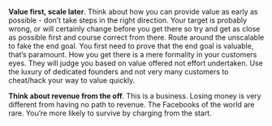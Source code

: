 
<Head>
  <title>YC Lessons: Week 1</title>
</Head>

**Value first, scale later**. Think about how you can provide value as early as possible - don’t take steps in the right direction. Your target is probably wrong, or will certainly change before you get there so try and get as close as possible first and course correct from there.
Route around the unscalable to fake the end goal. You first need to prove that the end goal is valuable, that’s paramount. How you get there is a mere formality in your customers eyes. They will judge you based on value offered not effort undertaken. Use the luxury of dedicated founders and not very many customers to cheat/hack your way to value quickly.

**Think about revenue from the off**. This is a business. Losing money is very different from having no path to revenue. The Facebooks of the world are rare. You’re more likely to survive by charging from the start.

